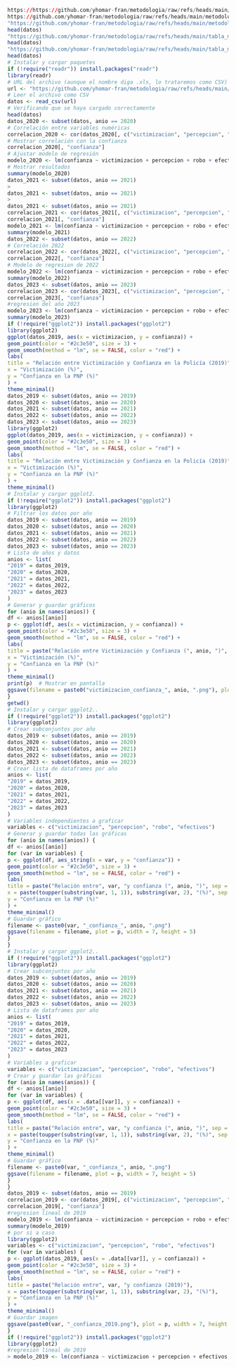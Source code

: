 ```{r}
https://https://github.com/yhomar-fran/metodologia/raw/refs/heads/main/metodologia.ipynb
https://github.com/yhomar-fran/metodologia/raw/refs/heads/main/metodologia.ipynb
"https://github.com/yhomar-fran/metodologia/raw/refs/heads/main/metodologia.ipynb"
head(datos)
"https://github.com/yhomar-fran/metodologia/raw/refs/heads/main/tabla_merge.xls"
head(datos)
"https://github.com/yhomar-fran/metodologia/raw/refs/heads/main/tabla_merg.csv.xls"
head(datos)
# Instalar y cargar paquetes
if (!require("readr")) install.packages("readr")
library(readr)
# URL del archivo (aunque el nombre diga .xls, lo trataremos como CSV)
url <- "https://github.com/yhomar-fran/metodologia/raw/refs/heads/main/tabla_merg.csv.xls"
# Leer el archivo como CSV
datos <- read_csv(url)
# Verificando que se haya cargado correctamente
head(datos)
datos_2020 <- subset(datos, anio == 2020)
# Correlación entre variables numéricas
correlacion_2020 <- cor(datos_2020[, c("victimizacion", "percepcion", "robo", "efectivos", "confianza")], method = "pearson")
# Mostrar correlación con la confianza
correlacion_2020[, "confianza"]
# Ajustar modelo de regresión
modelo_2020 <- lm(confianza ~ victimizacion + percepcion + robo + efectivos, data = datos_2020)
# Mostrar resultados
summary(modelo_2020)
datos_2021 <- subset(datos, anio == 2021)
>
datos_2021 <- subset(datos, anio == 2021)
>
datos_2021 <- subset(datos, anio == 2021)
correlacion_2021 <- cor(datos_2021[, c("victimizacion", "percepcion", "robo", "efectivos", "confianza")], method = "pearson")
correlacion_2021[, "confianza"]
modelo_2021 <- lm(confianza ~ victimizacion + percepcion + robo + efectivos, data = datos_2021)
summary(modelo_2021)
datos_2022 <- subset(datos, anio == 2022)
# Correlación 2022
correlacion_2022 <- cor(datos_2022[, c("victimizacion", "percepcion", "robo", "efectivos", "confianza")], method = "pearson")
correlacion_2022[, "confianza"]
# Modelo de regresion de 2022
modelo_2022 <- lm(confianza ~ victimizacion + percepcion + robo + efectivos, data = datos_2022)
summary(modelo_2022)
datos_2023 <- subset(datos, anio == 2023)
correlacion_2023 <- cor(datos_2023[, c("victimizacion", "percepcion", "robo", "efectivos", "confianza")], method = "pearson")
correlacion_2023[, "confianza"]
#regresion del año 2023
modelo_2023 <- lm(confianza ~ victimizacion + percepcion + robo + efectivos, data = datos_2023)
summary(modelo_2023)
if (!require("ggplot2")) install.packages("ggplot2")
library(ggplot2)
ggplot(datos_2019, aes(x = victimizacion, y = confianza)) +
geom_point(color = "#2c3e50", size = 3) +
geom_smooth(method = "lm", se = FALSE, color = "red") +
labs(
title = "Relación entre Victimización y Confianza en la Policía (2019)",
x = "Victimización (%)",
y = "Confianza en la PNP (%)"
) +
theme_minimal()
datos_2019 <- subset(datos, anio == 2019)
datos_2020 <- subset(datos, anio == 2020)
datos_2021 <- subset(datos, anio == 2021)
datos_2022 <- subset(datos, anio == 2022)
datos_2023 <- subset(datos, anio == 2023)
library(ggplot2)
ggplot(datos_2019, aes(x = victimizacion, y = confianza)) +
geom_point(color = "#2c3e50", size = 3) +
geom_smooth(method = "lm", se = FALSE, color = "red") +
labs(
title = "Relación entre Victimización y Confianza en la Policía (2019)",
x = "Victimización (%)",
y = "Confianza en la PNP (%)"
) +
theme_minimal()
# Instalar y cargar ggplot2.
if (!require("ggplot2")) install.packages("ggplot2")
library(ggplot2)
# Filtrar los datos por año
datos_2019 <- subset(datos, anio == 2019)
datos_2020 <- subset(datos, anio == 2020)
datos_2021 <- subset(datos, anio == 2021)
datos_2022 <- subset(datos, anio == 2022)
datos_2023 <- subset(datos, anio == 2023)
# Lista de años y datos
anios <- list(
"2019" = datos_2019,
"2020" = datos_2020,
"2021" = datos_2021,
"2022" = datos_2022,
"2023" = datos_2023
)
# Generar y guardar gráficos
for (anio in names(anios)) {
df <- anios[[anio]]
p <- ggplot(df, aes(x = victimizacion, y = confianza)) +
geom_point(color = "#2c3e50", size = 3) +
geom_smooth(method = "lm", se = FALSE, color = "red") +
labs(
title = paste("Relación entre Victimización y Confianza (", anio, ")", sep = ""),
x = "Victimización (%)",
y = "Confianza en la PNP (%)"
) +
theme_minimal()
print(p)  # Mostrar en pantalla
ggsave(filename = paste0("victimizacion_confianza_", anio, ".png"), plot = p, width = 7, height = 5)
}
getwd()
# Instalar y cargar ggplot2..
if (!require("ggplot2")) install.packages("ggplot2")
library(ggplot2)
# Crear subconjuntos por año
datos_2019 <- subset(datos, anio == 2019)
datos_2020 <- subset(datos, anio == 2020)
datos_2021 <- subset(datos, anio == 2021)
datos_2022 <- subset(datos, anio == 2022)
datos_2023 <- subset(datos, anio == 2023)
# Crear lista de dataframes por año
anios <- list(
"2019" = datos_2019,
"2020" = datos_2020,
"2021" = datos_2021,
"2022" = datos_2022,
"2023" = datos_2023
)
# Variables independientes a graficar
variables <- c("victimizacion", "percepcion", "robo", "efectivos")
# Generar y guardar todas las gráficas
for (anio in names(anios)) {
df <- anios[[anio]]
for (var in variables) {
p <- ggplot(df, aes_string(x = var, y = "confianza")) +
geom_point(color = "#2c3e50", size = 3) +
geom_smooth(method = "lm", se = FALSE, color = "red") +
labs(
title = paste("Relación entre", var, "y confianza (", anio, ")", sep = " "),
x = paste(toupper(substring(var, 1, 1)), substring(var, 2), "(%)", sep = ""),
y = "Confianza en la PNP (%)"
) +
theme_minimal()
# Guardar gráfico
filename <- paste0(var, "_confianza_", anio, ".png")
ggsave(filename = filename, plot = p, width = 7, height = 5)
}
}
# Instalar y cargar ggplot2..
if (!require("ggplot2")) install.packages("ggplot2")
library(ggplot2)
# Crear subconjuntos por año
datos_2019 <- subset(datos, anio == 2019)
datos_2020 <- subset(datos, anio == 2020)
datos_2021 <- subset(datos, anio == 2021)
datos_2022 <- subset(datos, anio == 2022)
datos_2023 <- subset(datos, anio == 2023)
# Lista de dataframes por año
anios <- list(
"2019" = datos_2019,
"2020" = datos_2020,
"2021" = datos_2021,
"2022" = datos_2022,
"2023" = datos_2023
)
# Variables a graficar
variables <- c("victimizacion", "percepcion", "robo", "efectivos")
# Crear y guardar las gráficas
for (anio in names(anios)) {
df <- anios[[anio]]
for (var in variables) {
p <- ggplot(df, aes(x = .data[[var]], y = confianza)) +
geom_point(color = "#2c3e50", size = 3) +
geom_smooth(method = "lm", se = FALSE, color = "red") +
labs(
title = paste("Relación entre", var, "y confianza (", anio, ")", sep = " "),
x = paste(toupper(substring(var, 1, 1)), substring(var, 2), "(%)", sep = ""),
y = "Confianza en la PNP (%)"
) +
theme_minimal()
# Guardar gráfico
filename <- paste0(var, "_confianza_", anio, ".png")
ggsave(filename = filename, plot = p, width = 7, height = 5)
}
}
datos_2019 <- subset(datos, anio == 2019)
correlacion_2019 <- cor(datos_2019[, c("victimizacion", "percepcion", "robo", "efectivos", "confianza")], method = "pearson")
correlacion_2019[, "confianza"]
#regresion lineal de 2019
modelo_2019 <- lm(confianza ~ victimizacion + percepcion + robo + efectivos, data = datos_2019)
summary(modelo_2019)
# por si a caso
library(ggplot2)
variables <- c("victimizacion", "percepcion", "robo", "efectivos")
for (var in variables) {
p <- ggplot(datos_2019, aes(x = .data[[var]], y = confianza)) +
geom_point(color = "#2c3e50", size = 3) +
geom_smooth(method = "lm", se = FALSE, color = "red") +
labs(
title = paste("Relación entre", var, "y confianza (2019)"),
x = paste(toupper(substring(var, 1, 1)), substring(var, 2), "(%)"),
y = "Confianza en la PNP (%)"
) +
theme_minimal()
# Guardar imagen
ggsave(paste0(var, "_confianza_2019.png"), plot = p, width = 7, height = 5)
}
if (!require("ggplot2")) install.packages("ggplot2")
library(ggplot2)
#regresion lineal de 2019
> modelo_2019 <- lm(confianza ~ victimizacion + percepcion + efectivos, data = datos_2019)
```

